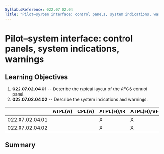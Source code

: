 ```yaml
---
SyllabusReference: 022.07.02.04
Title: "Pilot–system interface: control panels, system indications, warnings"
---
```


# Pilot–system interface: control panels, system indications, warnings

## Learning Objectives

1.  **022.07.02.04.01** -- Describe the typical layout of the AFCS control panel.
2.  **022.07.02.04.02** -- Describe the system indications and warnings.

|                 | ATPL(A) | CPL(A) | ATPL(H)/IR | ATPL(H)/VFR | CPL(H) | IR  | CBIR(A) |
| --------------- | ------- | ------ | ---------- | ----------- | ------ | --- | ------- |
| 022.07.02.04.01 |         |        | X          | X           | X      |     |         |
| 022.07.02.04.02 |         |        | X          | X           | X      |     |         |

## Summary
